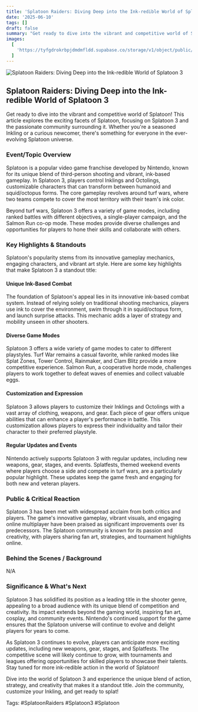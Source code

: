 ```yaml
---
title: 'Splatoon Raiders: Diving Deep into the Ink-redible World of Splatoon 3'
date: '2025-06-10'
tags: []
draft: false
summary: "Get ready to dive into the vibrant and competitive world of Splatoon! This article explores the exciting facets of Splatoon, focusing on Splatoon 3 and the passionate community surrounding it. Whether you're a seasoned Inkling or a curious newcomer, there's something for everyone in the ever-evolving Splatoon universe."
images:
  [
    'https://tyfgdrokrbpjdmdmfldd.supabase.co/storage/v1/object/public/image/2025-06-10-12-04-04-437-04-00.jpg',
  ]
---
```


![Splatoon Raiders: Diving Deep into the Ink-redible World of Splatoon 3](https://tyfgdrokrbpjdmdmfldd.supabase.co/storage/v1/object/public/image/2025-06-10-12-04-04-437-04-00.jpg)

## Splatoon Raiders: Diving Deep into the Ink-redible World of Splatoon 3

Get ready to dive into the vibrant and competitive world of Splatoon! This article explores the exciting facets of Splatoon, focusing on Splatoon 3 and the passionate community surrounding it. Whether you're a seasoned Inkling or a curious newcomer, there's something for everyone in the ever-evolving Splatoon universe.

### Event/Topic Overview

Splatoon is a popular video game franchise developed by Nintendo, known for its unique blend of third-person shooting and vibrant, ink-based gameplay. In Splatoon 3, players control Inklings and Octolings, customizable characters that can transform between humanoid and squid/octopus forms. The core gameplay revolves around turf wars, where two teams compete to cover the most territory with their team's ink color.

Beyond turf wars, Splatoon 3 offers a variety of game modes, including ranked battles with different objectives, a single-player campaign, and the Salmon Run co-op mode. These modes provide diverse challenges and opportunities for players to hone their skills and collaborate with others.

### Key Highlights & Standouts

Splatoon's popularity stems from its innovative gameplay mechanics, engaging characters, and vibrant art style. Here are some key highlights that make Splatoon 3 a standout title:

#### Unique Ink-Based Combat

The foundation of Splatoon's appeal lies in its innovative ink-based combat system. Instead of relying solely on traditional shooting mechanics, players use ink to cover the environment, swim through it in squid/octopus form, and launch surprise attacks. This mechanic adds a layer of strategy and mobility unseen in other shooters.

#### Diverse Game Modes

Splatoon 3 offers a wide variety of game modes to cater to different playstyles. Turf War remains a casual favorite, while ranked modes like Splat Zones, Tower Control, Rainmaker, and Clam Blitz provide a more competitive experience. Salmon Run, a cooperative horde mode, challenges players to work together to defeat waves of enemies and collect valuable eggs.

#### Customization and Expression

Splatoon 3 allows players to customize their Inklings and Octolings with a vast array of clothing, weapons, and gear. Each piece of gear offers unique abilities that can enhance a player's performance in battle. This customization allows players to express their individuality and tailor their character to their preferred playstyle.

#### Regular Updates and Events

Nintendo actively supports Splatoon 3 with regular updates, including new weapons, gear, stages, and events. Splatfests, themed weekend events where players choose a side and compete in turf wars, are a particularly popular highlight. These updates keep the game fresh and engaging for both new and veteran players.

### Public & Critical Reaction

Splatoon 3 has been met with widespread acclaim from both critics and players. The game's innovative gameplay, vibrant visuals, and engaging online multiplayer have been praised as significant improvements over its predecessors. The Splatoon community is known for its passion and creativity, with players sharing fan art, strategies, and tournament highlights online.

### Behind the Scenes / Background

N/A

### Significance & What's Next

Splatoon 3 has solidified its position as a leading title in the shooter genre, appealing to a broad audience with its unique blend of competition and creativity. Its impact extends beyond the gaming world, inspiring fan art, cosplay, and community events. Nintendo's continued support for the game ensures that the Splatoon universe will continue to evolve and delight players for years to come.

As Splatoon 3 continues to evolve, players can anticipate more exciting updates, including new weapons, gear, stages, and Splatfests. The competitive scene will likely continue to grow, with tournaments and leagues offering opportunities for skilled players to showcase their talents. Stay tuned for more ink-redible action in the world of Splatoon!

Dive into the world of Splatoon 3 and experience the unique blend of action, strategy, and creativity that makes it a standout title. Join the community, customize your Inkling, and get ready to splat!

Tags: #SplatoonRaiders #Splatoon3 #Splatoon
